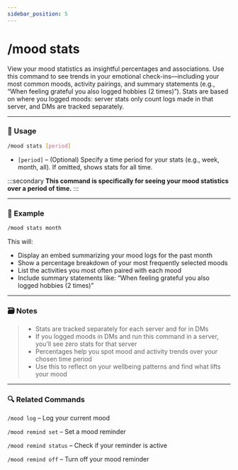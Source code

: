 ```yaml
---
sidebar_position: 5
---
```


# /mood stats

View your mood statistics as insightful percentages and associations. Use this command to see trends in your emotional check-ins—including your most common moods, activity pairings, and summary statements (e.g., “When feeling grateful you also logged hobbies (2 times)”). Stats are based on where you logged moods: server stats only count logs made in that server, and DMs are tracked separately.

<hr className="md-divider-gradient" />

### 💬 Usage
```bash
/mood stats [period]
```
- `[period]` – (Optional) Specify a time period for your stats (e.g., week, month, all). If omitted, shows stats for all time.

:::secondary
**This command is specifically for seeing your mood statistics over a period of time.**
:::

<hr className="md-divider-gradient" />

### 📌 Example
```bash
/mood stats month
```
This will:
- Display an embed summarizing your mood logs for the past month
- Show a percentage breakdown of your most frequently selected moods
- List the activities you most often paired with each mood
- Include summary statements like: “When feeling grateful you also logged hobbies (2 times)”

<hr className="md-divider-gradient" />

### 🗃️ Notes
> - Stats are tracked separately for each server and for in DMs
> - If you logged moods in DMs and run this command in a server, you’ll see zero stats for that server
> - Percentages help you spot mood and activity trends over your chosen time period
> - Use this to reflect on your wellbeing patterns and find what lifts your mood

<hr className="md-divider-gradient" />

### 🔍 Related Commands
`/mood log` – Log your current mood

`/mood remind set` – Set a mood reminder

`/mood remind status` – Check if your reminder is active

`/mood remind off` – Turn off your mood reminder